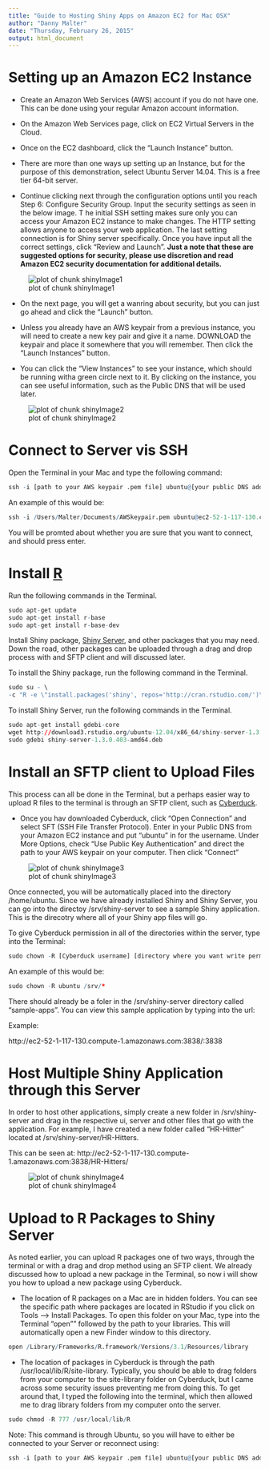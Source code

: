 ```yaml
---
title: "Guide to Hosting Shiny Apps on Amazon EC2 for Mac OSX"
author: "Danny Malter"
date: "Thursday, February 26, 2015"
output: html_document
---
```


# Setting up an Amazon EC2 Instance #

- Create an Amazon Web Services (AWS) account if you do not have one.  This can be done using your regular Amazon account information. 
- On the Amazon Web Services page, click on EC2 Virtual Servers in the Cloud. 
- Once on the EC2 dashboard, click the "Launch Instance" button.

- There are more than one ways up setting up an Instance, but for the purpose of this demonstration, select Ubuntu Server 14.04.  This is a free tier 64-bit server.

- Continue clicking next through the configuration options until you reach Step 6: Configure Security Group. 
Input the security settings as seen in the below image. T
he initial SSH setting makes sure only you can access your Amazon EC2 instance to make changes. 
The HTTP setting allows anyone to access your web application. 
The last setting connection is for Shiny server specifically. Once you have input all the correct settings, click “Review and Launch”. 
<b>Just a note that these are suggested options for security, please use discretion and read Amazon EC2 security documentation for additional details.</b>
  
![plot of chunk shinyImage1](/figure/shiny_server/shinyImage1.png) 

- On the next page, you will get a wanring about security, but you can just go ahead and click the "Launch" button.

- Unless you already have an AWS keypair from a previous instance, you will need to create a new key pair and give it a name.  DOWNLOAD the keypair and place it somewhere that you will remember.  Then click the "Launch Instances" button.

- You can click the "View Instances" to see your instance, which should be running witha green circle next to it.  By clicking on the instance, you can see useful information, such as the Public DNS that will be used later.

![plot of chunk shinyImage2](/figure/shiny_server/shinyImage2.png) 


# Connect to Server vis SSH #
Open the Terminal in your Mac and type the following command:

```r
ssh -i [path to your AWS keypair .pem file] ubuntu@[your public DNS address]
```

An example of this would be:

```r
ssh -i /Users/Malter/Documents/AWSkeypair.pem ubuntu@ec2-52-1-117-130.compute-1.amazonaws.com
```

You will be promted about whether you are sure that you want to connect, and should press enter.


# Install [R](http://www.rstudio.com/products/shiny/download-server/) #
Run the following commands in the Terminal.

```r
sudo apt-get update
sudo apt-get install r-base
sudo apt-get install r-base-dev
```

Install Shiny package, [Shiny Server](http://www.rstudio.com/products/shiny/download-server/), and other packages that you may need.  Down the road, other packages can be uploaded through a drag and drop process with and SFTP client and will discussed later.

To install the Shiny package, run the following command in the Terminal.

```r
sudo su - \
-c "R -e \"install.packages('shiny', repos='http://cran.rstudio.com/')\""
```

To install Shiny Server, run the following commands in the Terminal.

```r
sudo apt-get install gdebi-core
wget http://download3.rstudio.org/ubuntu-12.04/x86_64/shiny-server-1.3.0.403-amd64.deb
sudo gdebi shiny-server-1.3.0.403-amd64.deb
```

# Install an SFTP client to Upload Files #
This process can all be done in the Terminal, but a perhaps easier way to upload R files to the terminal is through an SFTP client, such as [Cyberduck](http://download.cnet.com/Cyberduck/3000-2160_4-10246246.html).

- Once you hav downloaded Cyberduck, click "Open Connection" and select SFT (SSH File Transfer Protocol).  Enter in your Public DNS from your Amazon EC2 instance and put "ubuntu" in for the username.   Under More Options, check "Use Public Key Authentication" and direct the path to your AWS keypair on your computer.  Then click "Connect"

![plot of chunk shinyImage3](/figure/shiny_server/shinyImage3.png) 


Once connected, you will be automatically placed into the directory /home/ubuntu.  Since we have already installed Shiny and Shiny Server, you can go into the directoy /srv/shiny-server to see a sample Shiny application.  This is the direcotry where all of your Shiny app files will go. 

To give Cyberduck permission in all of the directories within the server, type into the Terminal:

```r
sudo chown -R [Cyberduck username] [directory where you want write permissions]
```

An example of this would be:

```r
sudo chown -R ubuntu /srv/*
```

There should already be a foler in the /srv/shiny-server directory called "sample-apps".  You can view this sample application by typing into the url:

[public DNS]:3838

Example:

http://ec2-52-1-117-130.compute-1.amazonaws.com:3838/:3838

# Host Multiple Shiny Application through this Server #

In order to host other applications, simply create a new folder in /srv/shiny-server and drag in the respective ui, server and other files that go with the application.  For example, I have created a new folder called "HR-Hitter" located at /srv/shiny-server/HR-Hitters.

This can be seen at:
http://ec2-52-1-117-130.compute-1.amazonaws.com:3838/HR-Hitters/

![plot of chunk shinyImage4](/figure/shiny_server/shinyImage4.png) 


# Upload to R Packages to Shiny Server #

As noted earlier, you can upload R packages one of two ways, through the terminal or with a drag and drop method using an SFTP client.  We already discussed how to upload a new package in the Terminal, so now i will show you how to upload a new package using Cyberduck.

- The location of R packages on a Mac are in hidden folders.  You can see the specific path where packages are located in RStudio if you click on Tools --> Install Packages.  To open this folder on your Mac, type into the Terminal "open"" followed by the path to your libraries.  This will automatically open a new Finder window to this directory.

```r
open /Library/Frameworks/R.framework/Versions/3.1/Resources/library
```

- The location of packages in Cyberduck is through the path /usr/local/lib/R/site-library.  Typically, you should be able to drag folders from your computer to the site-library folder on Cyberduck, but I came across some security issues preventing me from doing this.  To get around that, I typed the following into the terminal, which then allowed me to drag library folders from my computer onto the server.

```r
sudo chmod -R 777 /usr/local/lib/R
```

Note: This command is through Ubuntu, so you will have to either be connected to your Server or reconnect using: 

```r
ssh -i [path to your AWS keypair .pem file] ubuntu@[your public DNS address]
```
